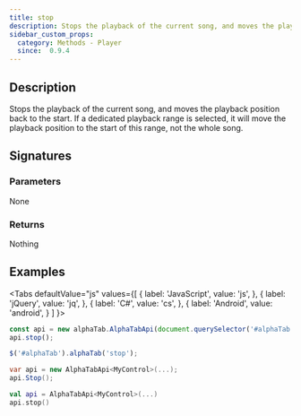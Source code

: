 ```yaml
---
title: stop
description: Stops the playback of the current song, and moves the playback position back to the start.
sidebar_custom_props:
  category: Methods - Player
  since:  0.9.4
---
```


<SinceBadge since="0.9.4" />


## Description
Stops the playback of the current song, and moves the playback position back to the start. If a dedicated playback range is selected, 
it will move the playback position to the start of this range, not the whole song.

## Signatures

<TypeTable>
    <TypeRow type="js" name="function stop()" />
    <TypeRow type="jquery" name="alphaTab('stop')" />
    <TypeRow type="net" name="void Stop()" />
    <TypeRow type="android" name="fun stop(): Unit" />
</TypeTable>

### Parameters
None

### Returns
Nothing

## Examples

<Tabs
  defaultValue="js"
  values={[
    { label: 'JavaScript', value: 'js', },
    { label: 'jQuery', value: 'jq', },
    { label: 'C#', value: 'cs', },
    { label: 'Android', value: 'android', }
  ]
}>
<TabItem value="js">

```js
const api = new alphaTab.AlphaTabApi(document.querySelector('#alphaTab'));
api.stop();
```

</TabItem>
<TabItem value="jq">

```js
$('#alphaTab').alphaTab('stop');
```

</TabItem>
<TabItem value="cs">

```csharp
var api = new AlphaTabApi<MyControl>(...);
api.Stop();
```

</TabItem>
<TabItem value="android">

```kotlin
val api = AlphaTabApi<MyControl>(...)
api.stop()
```

</TabItem>
</Tabs>